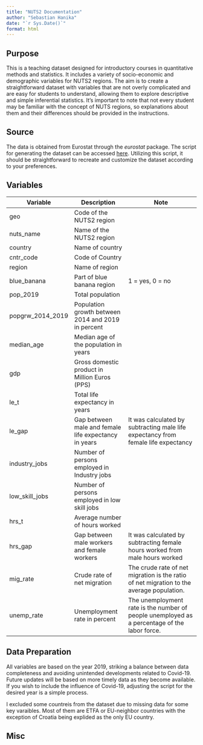 ```yaml
---
title: "NUTS2 Documentation"
author: "Sebastian Hanika"
date: "`r Sys.Date()`"
format: html
---
```


## Purpose

This is a teaching dataset designed for introductory courses in quantitative methods and statistics. It includes a variety of socio-economic and demographic variables for NUTS2 regions. The aim is to create a straightforward dataset with variables that are not overly complicated and are easy for students to understand, allowing them to explore descriptive and simple inferential statistics. It's important to note that not every student may be familiar with the concept of NUTS regions, so explanations about them and their differences should be provided in the instructions.

## Source

The data is obtained from Eurostat through the *eurostat* package. The script for generating the dataset can be accessed [here](https://github.com/sebhanika/stats_teaching/blob/main/stats_scrips/prep_data_NUTS2.r). Utilizing this script, it should be straightforward to recreate and customize the dataset according to your preferences.



## Variables


| Variable         | Description                                          | Note                                                                                         |
|------------------|------------------------------------------------------|----------------------------------------------------------------------------------------------|
| geo              | Code of the NUTS2 region                             |                                                                                              |
| nuts_name        | Name of the NUTS2 region                             |                                                                                              |
| country          | Name of country                                      |                                                                                              |
| cntr_code        | Code of Country                                      |                                                                                              |
| region           | Name of region                                       |                                                                                              |
| blue_banana      | Part of blue banana region                           | 1 = yes, 0 = no                                                                              |
| pop_2019         | Total population                                     |                                                                                              |
| popgrw_2014_2019 | Population growth between 2014 and 2019 in percent   |                                                                                              |
| median_age       | Median age of the population in years                |                                                                                              |
| gdp              | Gross domestic product in Million Euros (PPS)        |                                                                                              |
| le_t             | Total life expectancy in years                       |                                                                                              |
| le_gap           | Gap between male and female life expectancy in years | It was calculated by subtracting male life expectancy from female life expectancy            |
| industry_jobs    | Number of persons employed in Industry jobs          |                                                                                              |
| low_skill_jobs   | Number of persons employed in low skill jobs         |                                                                                              |
| hrs_t            | Average number of hours worked                       |                                                                                              |
| hrs_gap          | Gap between male workers and female workers          | It was calculated by subtracting female hours worked from male hours worked                  |
| mig_rate         | Crude rate of net migration                          | The crude rate of net migration is the ratio of net migration to the average population.     |
| unemp_rate       | Unemployment rate in percent                         | The unemployment rate is the number of people unemployed as a percentage of the labor force. |


## Data Preparation

All variables are based on the year 2019, striking a balance between data completeness and avoiding unintended developments related to Covid-19. Future updates will be based on more timely data as they become available. If you wish to include the influence of Covid-19, adjusting the script for the desired year is a simple process.

I excluded some countreis from the dataset due to missing data for some key varaibles. Most of them are ETFA or EU-neighbor countries with the exception of Croatia being explided as the only EU country.

## Misc

